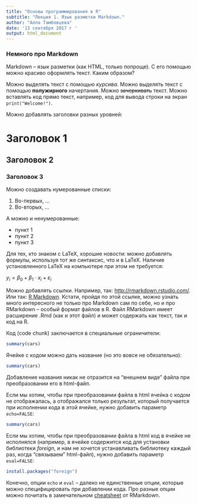 ```yaml
---
title: "Основы программирования в R"
subtitle: "Лекция 1. Язык разметки Markdown."
author: "Алла Тамбовцева"
date: '13 сентября 2017 г '
output: html_document
---
```


### Немного про Markdown

Markdown -- язык разметки (как HTML, только попроще). С его помощью можно красиво оформлять текст. Каким образом?

Можно выделять текст с помощью *курсива*. Можно выделять текст с помощью **полужирного** начертания. Можно <s>зачеркивать</s> текст. Можно вставлять код прямо текст, например, код для вывода строки на экран `print("Welcome!")`.

Можно добавлять заголовки разных уровней:

# Заголовок 1
## Заголовок 2
### Заголовок 3

Можно создавать нумерованные списки:

1. Во-первых, ...
2. Во-вторых, ...

А можно и ненумерованные:

* пункт 1
* пункт 2
* пункт 3

Для тех, кто знаком с LaTeX, хорошие новости: можно добавлять формулы, используя тот же синтаксис, что и в LaTeX. Наличие установленного LaTeX на компьютере при этом не требуется:

$y_i = \beta_0 + \beta_1 \cdot x_i + \varepsilon_i$

Можно добавлять ссылки. Например, так: <http://rmarkdown.rstudio.com/>. Или так: [R Markdown](http://rmarkdown.rstudio.com/). Кстати, пройдя по этой ссылке, можно узнать много интересного не только про Markdown сам по себе, но и про RMarkdown -- особый формат файлов в R. Файл RMarkdown имеет расширение .Rmd (как и этот файл) и может содержать как текст, так и код на R.

Код (code chunk) заключается в специальные ограничители: 

```r
summary(cars)
```
Ячейке с кодом можно дать название (но это вовсе не обязательно):

```r
summary(cars)
```

Добавление названия никак не отразится на "внешнем виде" файла при преобразовании его в html-файл.

Если мы хотим, чтобы при преобразовании файла в html ячейка с кодом не отображалась, а отображался только результат, который получается при исполнении кода в этой ячейке, нужно добавить параметр `echo=FALSE`:

```r
summary(cars)
```

Если мы хотим, чтобы при преобразовании файла в html код в ячейке не исполнялся (например, в ячейке содержится код для установки библиотеки *foreign*, и нам не хочется устанавливать библиотеку каждый раз, когда "связываем" html-файл), нужно добавить параметр `eval=FALSE`:

```r
install.packages("foreign")
```

Конечно, опции `echo` и `eval` -- далеко не единственные опции, которые можно специфицировать при добавлении кода. Про разные опции можно почитать в замечательном [cheatsheet](http://rmarkdown.rstudio.com/lesson-15.html) от RMarkdown.
